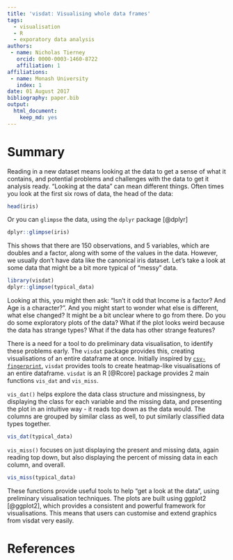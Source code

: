 ```yaml
---
title: 'visdat: Visualising whole data frames'
tags:
  - visualisation
  - R
  - exporatory data analysis
authors:
 - name: Nicholas Tierney
   orcid: 0000-0003-1460-8722
   affiliation: 1
affiliations:
 - name: Monash University
   index: 1
date: 01 August 2017
bibliography: paper.bib
output: 
  html_document: 
    keep_md: yes
---
```


# Summary

Reading in a new dataset means looking at the data to get a sense of what it contains, and potential problems and challenges with the data to get it analysis ready. "Looking at the data" can mean different things. Often times you look at the first six rows of data, the head of the data:

```r

head(iris)

```

Or you can `glimpse` the data, using the `dplyr` package [@dplyr]

```r

dplyr::glimpse(iris)

```

This shows that there are 150 observations, and 5 variables, which are doubles and a factor, along with some of the values in the data. However, we usually don't have data like the canonical iris dataset. Let's take a look at some data that might be a bit more typical of "messy" data.

```r

library(visdat)
dplyr::glimpse(typical_data)

```

Looking at this, you might then ask: "Isn't it odd that Income is a factor? And Age is a character?". And you might start to wonder what else is different, what else changed? It might be a bit unclear where to go from there. Do you do some exploratory plots of the data? What if the plot looks weird because the data has strange types? What if the data has other strange features? 

There is a need for a tool to do preliminary data visualisation, to identify these problems early. The `visdat` package provides this, creating visualisations of an entire dataframe at once. Initially inspired by [`csv-fingerprint`](https://github.com/setosa/csv-fingerprint), `visdat` provides tools to create heatmap-like visualisations of an entire dataframe. `visdat` is an R [@Rcore] package provides 2 main functions `vis_dat` and `vis_miss`.

`vis_dat()` helps explore the data class structure and missingness, by displaying the class for each variable and the missing data, and presenting the plot in an intuitive way - it reads top down as the data would. The columns are grouped by similar class as well, to put similarly classified data types together.

```r

vis_dat(typical_data)

```

`vis_miss()` focuses on just displaying the present and missing data, again reading top down, but also displaying the percent of missing data in each column, and overall.

```r

vis_miss(typical_data)

```

These functions provide useful tools to help "get a look at the data", using preliminary visualisation techniques. The plots are built using ggplot2 [@ggplot2], which provides a consistent and powerful framework for visualisations. This means that users can customise and extend graphics from visdat very easily.

# References
